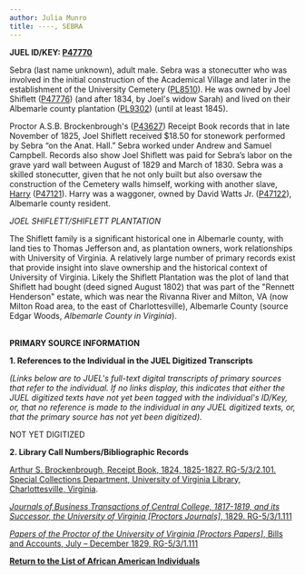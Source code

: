 ```yaml
---
author: Julia Munro
title: ----, SEBRA
---
```

**JUEL ID/KEY: **[P47770](http://juel.iath.virginia.edu/public_person?person=47770 "P47770")**[  
](http://juel.iath.virginia.edu/public_person?person=47002 "P47002")**

Sebra (last name unknown), adult male. Sebra was a stonecutter who was involved in the initial construction of the Academical Village and later in the establishment of the University Cemetery ([PL8510](http://juel.iath.virginia.edu/public_place?place=8510 "PL8510")). He was owned by Joel Shiflett ([P47776](http://juel.iath.virginia.edu/public_person?person=47776#m1 "P47776")) (and after 1834, by Joel's widow Sarah) and lived on their Albemarle county plantation ([PL9302](http://juel.iath.virginia.edu/public_place?place=9302 "PL9302")) (until at least 1845). 

Proctor A.S.B. Brockenbrough's ([P43627](http://juel.iath.virginia.edu/public_person?person=43627 "P43627")) Receipt Book records that in late November of 1825, Joel Shiflett received $18.50 for stonework performed by Sebra “on the Anat. Hall.” Sebra worked under Andrew and Samuel Campbell. Records also show Joel Shiflett was paid for Sebra’s labor on the grave yard wall between August of 1829 and March of 1830. Sebra was a skilled stonecutter, given that he not only built but also oversaw the construction of the Cemetery walls himself, working with another slave, [Harry](http://juel.iath.virginia.edu/node/601 "----, HARRY") ([P47121](http://juel.iath.virginia.edu/public_person?person=47121 "P47121")). Harry was a waggoner, owned by David Watts Jr. ([P47122](http://juel.iath.virginia.edu/public_person?person=47122 "P47122")), Albemarle county resident. 

_JOEL SHIFLETT/SHIFLETT PLANTATION_ 

The Shiflett family is a significant historical one in Albemarle county, with land ties to Thomas Jefferson and, as plantation owners, work relationships with University of Virginia. A relatively large number of primary records exist that provide insight into slave ownership and the historical context of University of Virginia. Likely the Shiflett Plantation was the plot of land that Shiflett had bought (deed signed August 1802) that was part of the "Rennett Henderson" estate, which was near the Rivanna River and Milton, VA (now Milton Road area, to the east of Charlottesville), Albemarle County (source Edgar Woods, _Albemarle County in Virginia_).  
 

**PRIMARY SOURCE INFORMATION** 

**1\. References to the Individual in the JUEL Digitized Transcripts**

_(Links below are to JUEL's full-text digital transcripts of primary sources that refer to the individual. If no links display, this indicates that either the JUEL digitized texts have not yet been tagged with the individual's ID/Key, or, that no reference is made to the individual in any JUEL digitized texts, or, that the primary source has not yet been digitized)._   

NOT YET DIGITIZED 

**2\. Library Call Numbers/Bibliographic Records**

[Arthur S. Brockenbrough, Receipt Book, 1824, 1825-1827. RG-5/3/2.101. Special Collections Department, University of Virginia Library, Charlottesville, Virginia](http://search.lib.virginia.edu/catalog/u3928674 "Brockenbrough's Receipt Book").  

[_Journals of Business Transactions of Central College, 1817-1819, and its Successor, the University of Virginia \[Proctors Journals\]_, 1829. RG-5/3/1.111](http://search.lib.virginia.edu/catalog/u2804681 "Journals of Business Transactions of College")

[_Papers of the Proctor of the University of Virginia \[Proctors Papers\]_, Bills and Accounts, July – December 1829, RG-5/3/1.111](http://search.lib.virginia.edu/catalog/u7022263 "Papers of the Proctor")

[](http://search.lib.virginia.edu/catalog/u6371432)[](http://search.lib.virginia.edu/catalog/u6607353 "Proctor's Daybook")**[Return to the List of African American Individuals](http://juel.iath.virginia.edu/node/367 "Return to the List of African-American Individuals")**
